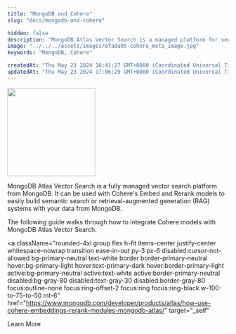 ```yaml
---
title: "MongoDB and Cohere"
slug: "docs/mongodb-and-cohere"

hidden: false
description: "MongoDB Atlas Vector Search is a managed platform for vector search that can be integrated with Cohere models to build semantic search or RAG systems using MongoDB data. Learn more about integrating Cohere models with MongoDB Atlas Vector Search in the provided guide."
image: "../../../assets/images/efada05-cohere_meta_image.jpg"
keywords: "MongoDB, Cohere"

createdAt: "Thu May 23 2024 16:41:27 GMT+0000 (Coordinated Universal Time)"
updatedAt: "Thu May 23 2024 17:06:29 GMT+0000 (Coordinated Universal Time)"
---
```


<img src="../../../assets/images/f9726ea-mongo-db-logo.svg" width="200px" height="auto" />

MongoDB Atlas Vector Search is a fully managed vector search platform from MongoDB. It can be used with Cohere's Embed and Rerank models to easily build semantic search or retrieval-augmented generation (RAG) systems with your data from MongoDB.

The following guide walks through how to integrate Cohere models with MongoDB Atlas Vector Search.

<a
  className="rounded-4xl group flex h-fit items-center justify-center whitespace-nowrap transition ease-in-out py-3 px-6 disabled:cursor-not-allowed bg-primary-neutral text-white border border-primary-neutral hover:bg-primary-light hover:text-primary-dark hover:border-primary-light active:bg-primary-neutral active:text-white active:border-primary-neutral disabled:bg-gray-80 disabled:text-gray-30 disabled:border-gray-80 focus:outline-none focus:ring-offset-2 focus:ring focus:ring-black w-100-to-75-to-50 mt-6"
  href="https://www.mongodb.com/developer/products/atlas/how-use-cohere-embeddings-rerank-modules-mongodb-atlas/"
  target="_self"
>
  <span className="text-sm lg:text-base">Learn More</span>
</a>
